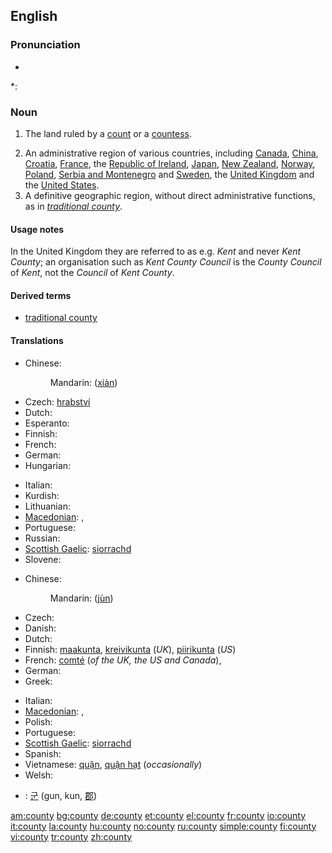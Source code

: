 {{wikipedia}}
==English==

===Pronunciation===
* {{audio|en-us-county.ogg|Audio (US)}}

*: {{rhymes|aʊnti}}

===Noun===
{{en-noun|counties}}

# {{historical}} The land ruled by a [[count]] or a [[countess]].
# An administrative region of various countries, including [[Canada]], [[China]], [[Croatia]], [[France]], the [[Republic of Ireland]], [[Japan]], [[New Zealand]], [[Norway]], [[Poland]], [[Serbia and Montenegro]] and [[Sweden]], the [[United Kingdom]] and the [[United States]].
# A definitive geographic region, without direct administrative functions, as in ''[[traditional county]]''.

====Usage notes====
In the United Kingdom they are referred to as e.g. ''Kent'' and never ''Kent County''; an organisation such as ''Kent County Council'' is the ''County Council'' of ''Kent'', not the ''Council'' of ''Kent County''.

====Derived terms====
* [[traditional county]]

====Translations====
{{trans-top|land ruled by a count or countess}}
* Chinese:
*: Mandarin: {{zh-ts|縣|县}} ([[xiàn]])
* Czech: [[hrabství]] {{n}}
* Dutch: {{t-|nl|graafschap|n}}
* Esperanto: {{t|eo|graflando}}
* Finnish: {{t-|fi|kreivikunta}}
* French: {{t+|fr|comté|m}}
* German: {{t+|de|Grafschaft|f}}
* Hungarian: {{t+|hu|grófság}}
{{trans-mid}}
* Italian: {{t+|it|contea|f}}
* Kurdish: {{ku-Arab|[[ده‌وڵه‌ت]]}}
* Lithuanian: {{t-|lt|grafystė|f|xs=Lithuanian}}
* [[Macedonian]]: {{t|mk|грофовија|f|tr=grofóvija|sc=Cyrl}},  {{t|mk|грофовство|n|tr=grófovstvo|sc=Cyrl}}
* Portuguese: {{t+|pt|condado|m}}
* Russian: {{t+|ru|графство|f|sc=Cyrl}}
* [[Scottish Gaelic]]: [[siorrachd]] {{f}}
* Slovene: {{t+|sl|grofija|f}}
{{trans-bottom}}

{{trans-top|administrative region of various countries}}
* Chinese:
*: Mandarin: {{zh-ts|郡|郡}} ([[jùn]])
* Czech: {{t-|cs|okres|n}}
* Danish: {{t+|da|amt|n}}
* Dutch: {{t-|nl|graafschap|n}}
* Finnish: [[maakunta]],  [[kreivikunta]] (''UK''), [[piirikunta]] (''US'')
* French: [[comté]] {{m}} (''of the UK, the US and Canada''),  {{t|fr|département|f}}
* German: {{t+|de|Landkreis|m}}
* Greek: {{t+|el|νομός|m|tr=nomós|sc=Grek}}
{{trans-mid}}
* Italian: {{t+|it|contea|f}}
* [[Macedonian]]: {{t|mk|грофовија|f|tr=grofóvija|sc=Cyrl}},  {{t|mk|округ|m|tr=ókrug|sc=Cyrl}}
* Polish: {{t+|pl|powiat|m}}
* Portuguese: {{t+|pt|condado|m}}
* [[Scottish Gaelic]]: [[siorrachd]] {{f}}
* Spanish: {{t-|es|condado|m}}
* Vietnamese: [[quận]], [[quận hạt]] (''occasionally'')
* Welsh: {{t-|cy|sir|f|xs=Welsh}}
{{trans-bottom}}

{{checktrans-top}}
* {{ttbc|Korean}}: [[군]] (gun, kun, [[郡]])

[[am:county]]
[[bg:county]]
[[de:county]]
[[et:county]]
[[el:county]]
[[fr:county]]
[[io:county]]
[[it:county]]
[[la:county]]
[[hu:county]]
[[no:county]]
[[ru:county]]
[[simple:county]]
[[fi:county]]
[[vi:county]]
[[tr:county]]
[[zh:county]]